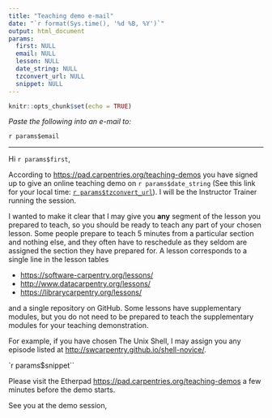 ```yaml
---
title: "Teaching demo e-mail"
date: "`r format(Sys.time(), '%d %B, %Y')`"
output: html_document
params:
  first: NULL
  email: NULL
  lesson: NULL
  date_string: NULL
  tzconvert_url: NULL
  snippet: NULL
---
```


```r
knitr::opts_chunk$set(echo = TRUE)
```

_Paste the following into an e-mail to:_

`r params$email`

***

Hi `r params$first`,


According to 
[https://pad.carpentries.org/teaching-demos](https://pad.carpentries.org/teaching-demos) 
you have signed up to give an online teaching demo on `r params$date_string` 
(See this link for your local time: [`r params$tzconvert_url`](`r params$tzconvert_url`)). 
I will be the Instructor Trainer running the session.

I wanted to make it clear that I may give you **any** segment of the lesson you 
prepared to teach, so you should be ready to teach any part of your chosen 
lesson. Some people prepare to teach 5 minutes from a particular section and 
nothing else, and they often have to reschedule as they seldom are assigned the 
section they have prepared for. A lesson corresponds to a single line in the 
lesson tables 

+ [https://software-carpentry.org/lessons/](https://software-carpentry.org/lessons/)
+ [http://www.datacarpentry.org/lessons/](http://www.datacarpentry.org/lessons/) 
+ [https://librarycarpentry.org/lessons/](https://librarycarpentry.org/lessons/)

and a single repository on GitHub. Some lessons have supplementary modules, but 
you do not need to be prepared to teach the supplementary modules for your 
teaching demonstration.

For example, if you have chosen The Unix Shell, I may assign you any episode 
listed at 
[http://swcarpentry.github.io/shell-novice/](http://swcarpentry.github.io/shell-novice/).

`r params$snippet``

Please visit the Etherpad 
[https://pad.carpentries.org/teaching-demos](https://pad.carpentries.org/teaching-demos) 
a few minutes before the demo starts.

See you at the demo session,